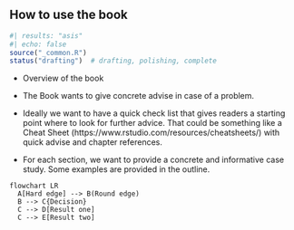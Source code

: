 ## How to use the book

```r
#| results: "asis"
#| echo: false
source("_common.R")
status("drafting")  # drafting, polishing, complete
```

- Overview of the book

- The Book wants to give concrete advise in case of a problem.

- Ideally we want to have a quick check list that gives readers a starting point where to look for further advice. That could be something like a Cheat Sheet (https://www.rstudio.com/resources/cheatsheets/) with quick advise and chapter references.

- For each section, we want to provide a concrete and informative case study. Some examples are provided in the outline.

```mermaid
flowchart LR
  A[Hard edge] --> B(Round edge)
  B --> C{Decision}
  C --> D[Result one]
  C --> E[Result two]
```


